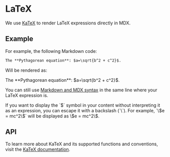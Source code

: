 
# LaTeX

We use [KaTeX](https://katex.org/) to render LaTeX expressions directly in MDX.

## Example

For example, the following Markdown code:

```md filename="page.mdx"
The **Pythagorean equation**: $a=\sqrt{b^2 + c^2}$.
```

Will be rendered as:

<div className="mt-6 rounded border border-gray-200 p-4 dark:border-gray-900">
  The **Pythagorean equation**: $a=\sqrt{b^2 + c^2}$.
</div>

You can still use [Markdown and MDX syntax](markdown) in the same line where your LaTeX expression is.

<Callout>
  If you want to display the `$` symbol in your content without interpreting it as an expression, you can escape it with a backslash (`\`). For example, `\$e = mc^2\$` will be displayed as \$e = mc^2\$.
</Callout>

## API

To learn more about KaTeX and its supported functions and conventions, visit the [KaTeX documentation](https://katex.org/docs/supported.html).
